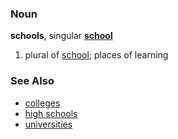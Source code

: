 ===Noun===
'''schools''', singular '''[[school]]'''

# plural of [[school]]; places of learning

===See Also===
*[[colleges]]
*[[high schools]]
*[[universities]]